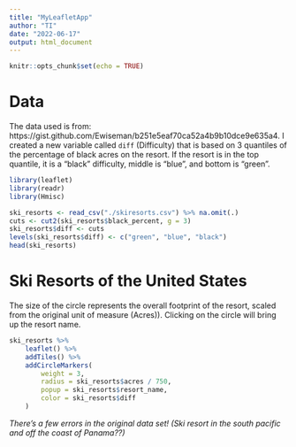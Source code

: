 ```yaml
---
title: "MyLeafletApp"
author: "TI"
date: "2022-06-17"
output: html_document
---
```


```r
knitr::opts_chunk$set(echo = TRUE)
```

# Data
The data used is from: https://gist.github.com/Ewiseman/b251e5eaf70ca52a4b9b10dce9e635a4.
I created a new variable called `diff` (Difficulty) that is based on 3 quantiles of the percentage of black acres on the resort. If the resort is in the top quantile, it is a "black" difficulty, middle is "blue", and bottom is "green".
```r
library(leaflet)
library(readr)
library(Hmisc)

ski_resorts <- read_csv("./skiresorts.csv") %>% na.omit(.)
cuts <- cut2(ski_resorts$black_percent, g = 3)
ski_resorts$diff <- cuts
levels(ski_resorts$diff) <- c("green", "blue", "black")
head(ski_resorts)
```


# Ski Resorts of the United States
The size of the circle represents the overall footprint of the resort, scaled from the original unit of measure (Acres)). Clicking on the circle will bring up the resort name.
```r
ski_resorts %>%
    leaflet() %>% 
    addTiles() %>%
    addCircleMarkers(
        weight = 3, 
        radius = ski_resorts$acres / 750, 
        popup = ski_resorts$resort_name,
        color = ski_resorts$diff
    )

```

*There's a few errors in the original data set! (Ski resort in the south pacific and off the coast of Panama??)*